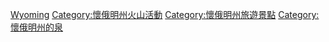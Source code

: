 {{Commons category|Geysers of Wyoming}}
[[Category:美國間歇泉|Wyoming]]
[[Category:懷俄明州火山活動|Category:懷俄明州火山活動]]
[[Category:懷俄明州旅遊景點|Category:懷俄明州旅遊景點]]
[[Category:懷俄明州的泉|Category:懷俄明州的泉]]